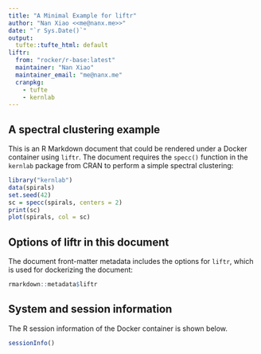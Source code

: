 ```yaml
---
title: "A Minimal Example for liftr"
author: "Nan Xiao <<me@nanx.me>>"
date: "`r Sys.Date()`"
output:
  tufte::tufte_html: default
liftr:
  from: "rocker/r-base:latest"
  maintainer: "Nan Xiao"
  maintainer_email: "me@nanx.me"
  cranpkg:
    - tufte
    - kernlab
---
```


## A spectral clustering example

This is an R Markdown document that could be rendered under a Docker container using `liftr`. The document requires the `specc()` function in the `kernlab` package from CRAN to perform a simple spectral clustering:

```r
library("kernlab")
data(spirals)
set.seed(42)
sc = specc(spirals, centers = 2)
print(sc)
plot(spirals, col = sc)
```

## Options of liftr in this document

The document front-matter metadata includes the options for `liftr`, which is used for dockerizing the document:

```r
rmarkdown::metadata$liftr
```

## System and session information

The R session information of the Docker container is shown below.

```r
sessionInfo()
```
